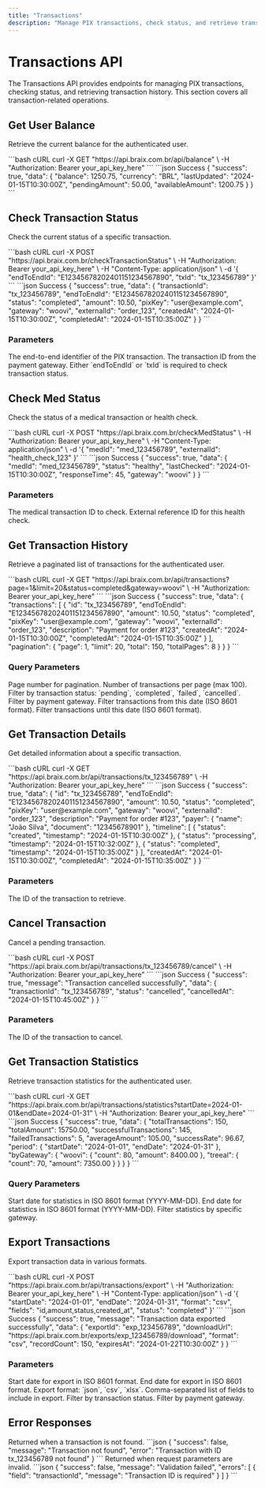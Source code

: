 ```yaml
---
title: "Transactions"
description: "Manage PIX transactions, check status, and retrieve transaction history"
---
```


# Transactions API

The Transactions API provides endpoints for managing PIX transactions, checking status, and retrieving transaction history. This section covers all transaction-related operations.

## Get User Balance

Retrieve the current balance for the authenticated user.

<RequestExample>
```bash cURL
curl -X GET "https://api.braix.com.br/api/balance" \
  -H "Authorization: Bearer your_api_key_here"
```
</RequestExample>

<ResponseExample>
```json Success
{
  "success": true,
  "data": {
    "balance": 1250.75,
    "currency": "BRL",
    "lastUpdated": "2024-01-15T10:30:00Z",
    "pendingAmount": 50.00,
    "availableAmount": 1200.75
  }
}
```
</ResponseExample>

## Check Transaction Status

Check the current status of a specific transaction.

<RequestExample>
```bash cURL
curl -X POST "https://api.braix.com.br/checkTransactionStatus" \
  -H "Authorization: Bearer your_api_key_here" \
  -H "Content-Type: application/json" \
  -d '{
    "endToEndId": "E12345678202401151234567890",
    "txId": "tx_123456789"
  }'
```
</RequestExample>

<ResponseExample>
```json Success
{
  "success": true,
  "data": {
    "transactionId": "tx_123456789",
    "endToEndId": "E12345678202401151234567890",
    "status": "completed",
    "amount": 10.50,
    "pixKey": "user@example.com",
    "gateway": "woovi",
    "externalId": "order_123",
    "createdAt": "2024-01-15T10:30:00Z",
    "completedAt": "2024-01-15T10:35:00Z"
  }
}
```
</ResponseExample>

### Parameters

<ParamField body="endToEndId" type="string">
The end-to-end identifier of the PIX transaction.
</ParamField>

<ParamField body="txId" type="string">
The transaction ID from the payment gateway.
</ParamField>

<Note>
Either `endToEndId` or `txId` is required to check transaction status.
</Note>

## Check Med Status

Check the status of a medical transaction or health check.

<RequestExample>
```bash cURL
curl -X POST "https://api.braix.com.br/checkMedStatus" \
  -H "Authorization: Bearer your_api_key_here" \
  -H "Content-Type: application/json" \
  -d '{
    "medId": "med_123456789",
    "externalId": "health_check_123"
  }'
```
</RequestExample>

<ResponseExample>
```json Success
{
  "success": true,
  "data": {
    "medId": "med_123456789",
    "status": "healthy",
    "lastChecked": "2024-01-15T10:30:00Z",
    "responseTime": 45,
    "gateway": "woovi"
  }
}
```
</ResponseExample>

### Parameters

<ParamField body="medId" type="string" required>
The medical transaction ID to check.
</ParamField>

<ParamField body="externalId" type="string">
External reference ID for this health check.
</ParamField>

## Get Transaction History

Retrieve a paginated list of transactions for the authenticated user.

<RequestExample>
```bash cURL
curl -X GET "https://api.braix.com.br/api/transactions?page=1&limit=20&status=completed&gateway=woovi" \
  -H "Authorization: Bearer your_api_key_here"
```
</RequestExample>

<ResponseExample>
```json Success
{
  "success": true,
  "data": {
    "transactions": [
      {
        "id": "tx_123456789",
        "endToEndId": "E12345678202401151234567890",
        "amount": 10.50,
        "status": "completed",
        "pixKey": "user@example.com",
        "gateway": "woovi",
        "externalId": "order_123",
        "description": "Payment for order #123",
        "createdAt": "2024-01-15T10:30:00Z",
        "completedAt": "2024-01-15T10:35:00Z"
      }
    ],
    "pagination": {
      "page": 1,
      "limit": 20,
      "total": 150,
      "totalPages": 8
    }
  }
}
```
</ResponseExample>

### Query Parameters

<ParamField query="page" type="integer" default="1">
Page number for pagination.
</ParamField>

<ParamField query="limit" type="integer" default="20">
Number of transactions per page (max 100).
</ParamField>

<ParamField query="status" type="string">
Filter by transaction status: `pending`, `completed`, `failed`, `cancelled`.
</ParamField>

<ParamField query="gateway" type="string">
Filter by payment gateway.
</ParamField>

<ParamField query="startDate" type="string">
Filter transactions from this date (ISO 8601 format).
</ParamField>

<ParamField query="endDate" type="string">
Filter transactions until this date (ISO 8601 format).
</ParamField>

## Get Transaction Details

Get detailed information about a specific transaction.

<RequestExample>
```bash cURL
curl -X GET "https://api.braix.com.br/api/transactions/tx_123456789" \
  -H "Authorization: Bearer your_api_key_here"
```
</RequestExample>

<ResponseExample>
```json Success
{
  "success": true,
  "data": {
    "id": "tx_123456789",
    "endToEndId": "E12345678202401151234567890",
    "amount": 10.50,
    "status": "completed",
    "pixKey": "user@example.com",
    "gateway": "woovi",
    "externalId": "order_123",
    "description": "Payment for order #123",
    "payer": {
      "name": "João Silva",
      "document": "12345678901"
    },
    "timeline": [
      {
        "status": "created",
        "timestamp": "2024-01-15T10:30:00Z"
      },
      {
        "status": "processing",
        "timestamp": "2024-01-15T10:32:00Z"
      },
      {
        "status": "completed",
        "timestamp": "2024-01-15T10:35:00Z"
      }
    ],
    "createdAt": "2024-01-15T10:30:00Z",
    "completedAt": "2024-01-15T10:35:00Z"
  }
}
```
</ResponseExample>

### Parameters

<ParamField path="transactionId" type="string" required>
The ID of the transaction to retrieve.
</ParamField>

## Cancel Transaction

Cancel a pending transaction.

<RequestExample>
```bash cURL
curl -X POST "https://api.braix.com.br/api/transactions/tx_123456789/cancel" \
  -H "Authorization: Bearer your_api_key_here"
```
</RequestExample>

<ResponseExample>
```json Success
{
  "success": true,
  "message": "Transaction cancelled successfully",
  "data": {
    "transactionId": "tx_123456789",
    "status": "cancelled",
    "cancelledAt": "2024-01-15T10:45:00Z"
  }
}
```
</ResponseExample>

### Parameters

<ParamField path="transactionId" type="string" required>
The ID of the transaction to cancel.
</ParamField>

## Get Transaction Statistics

Retrieve transaction statistics for the authenticated user.

<RequestExample>
```bash cURL
curl -X GET "https://api.braix.com.br/api/transactions/statistics?startDate=2024-01-01&endDate=2024-01-31" \
  -H "Authorization: Bearer your_api_key_here"
```
</RequestExample>

<ResponseExample>
```json Success
{
  "success": true,
  "data": {
    "totalTransactions": 150,
    "totalAmount": 15750.00,
    "successfulTransactions": 145,
    "failedTransactions": 5,
    "averageAmount": 105.00,
    "successRate": 96.67,
    "period": {
      "startDate": "2024-01-01",
      "endDate": "2024-01-31"
    },
    "byGateway": {
      "woovi": {
        "count": 80,
        "amount": 8400.00
      },
      "treeal": {
        "count": 70,
        "amount": 7350.00
      }
    }
  }
}
```
</ResponseExample>

### Query Parameters

<ParamField query="startDate" type="string">
Start date for statistics in ISO 8601 format (YYYY-MM-DD).
</ParamField>

<ParamField query="endDate" type="string">
End date for statistics in ISO 8601 format (YYYY-MM-DD).
</ParamField>

<ParamField query="gateway" type="string">
Filter statistics by specific gateway.
</ParamField>

## Export Transactions

Export transaction data in various formats.

<RequestExample>
```bash cURL
curl -X POST "https://api.braix.com.br/api/transactions/export" \
  -H "Authorization: Bearer your_api_key_here" \
  -H "Content-Type: application/json" \
  -d '{
    "startDate": "2024-01-01",
    "endDate": "2024-01-31",
    "format": "csv",
    "fields": "id,amount,status,created_at",
    "status": "completed"
  }'
```
</RequestExample>

<ResponseExample>
```json Success
{
  "success": true,
  "message": "Transaction data exported successfully",
  "data": {
    "exportId": "exp_123456789",
    "downloadUrl": "https://api.braix.com.br/exports/exp_123456789/download",
    "format": "csv",
    "recordCount": 150,
    "expiresAt": "2024-01-22T10:30:00Z"
  }
}
```
</ResponseExample>

### Parameters

<ParamField body="startDate" type="string">
Start date for export in ISO 8601 format.
</ParamField>

<ParamField body="endDate" type="string">
End date for export in ISO 8601 format.
</ParamField>

<ParamField body="format" type="string" default="json">
Export format: `json`, `csv`, `xlsx`.
</ParamField>

<ParamField body="fields" type="string">
Comma-separated list of fields to include in export.
</ParamField>

<ParamField body="status" type="string">
Filter by transaction status.
</ParamField>

<ParamField body="gateway" type="string">
Filter by payment gateway.
</ParamField>

## Error Responses

<ResponseField name="404 Not Found" type="object">
  Returned when a transaction is not found.

  <Expandable title="Error Response">
    ```json
    {
      "success": false,
      "message": "Transaction not found",
      "error": "Transaction with ID tx_123456789 not found"
    }
    ```
  </Expandable>
</ResponseField>

<ResponseField name="400 Bad Request" type="object">
  Returned when request parameters are invalid.

  <Expandable title="Error Response">
    ```json
    {
      "success": false,
      "message": "Validation failed",
      "errors": [
        {
          "field": "transactionId",
          "message": "Transaction ID is required"
        }
      ]
    }
    ```
  </Expandable>
</ResponseField>
